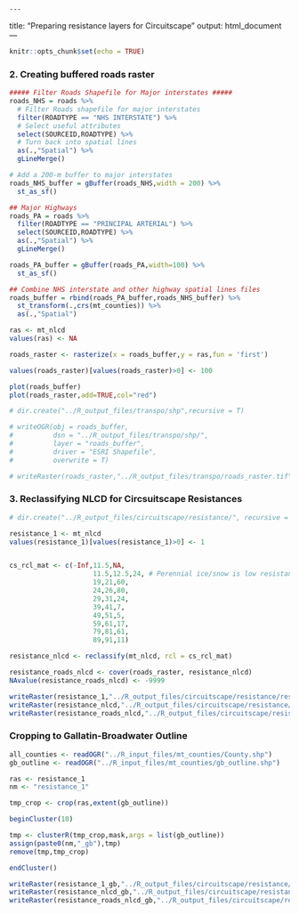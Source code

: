     ---
title: "Preparing resistance layers for Circuitscape"
output: html_document
---

```r
knitr::opts_chunk$set(echo = TRUE)
```


### 2. Creating buffered roads raster
```r

##### Filter Roads Shapefile for Major interstates #####
roads_NHS = roads %>% 
  # Filter Roads shapefile for major interstates
  filter(ROADTYPE == "NHS INTERSTATE") %>% 
  # Select useful attributes
  select(SOURCEID,ROADTYPE) %>% 
  # Turn back into spatial lines
  as(.,"Spatial") %>% 
  gLineMerge()

# Add a 200-m buffer to major interstates
roads_NHS_buffer = gBuffer(roads_NHS,width = 200) %>% 
  st_as_sf()

## Major Highways
roads_PA = roads %>% 
  filter(ROADTYPE == "PRINCIPAL ARTERIAL") %>% 
  select(SOURCEID,ROADTYPE) %>% 
  as(.,"Spatial") %>% 
  gLineMerge()

roads_PA_buffer = gBuffer(roads_PA,width=100) %>% 
  st_as_sf()

## Combine NHS interstate and other highway spatial lines files
roads_buffer = rbind(roads_PA_buffer,roads_NHS_buffer) %>% 
  st_transform(.,crs(mt_counties)) %>% 
  as(.,"Spatial")

ras <- mt_nlcd
values(ras) <- NA

roads_raster <- rasterize(x = roads_buffer,y = ras,fun = 'first')

values(roads_raster)[values(roads_raster)>0] <- 100

plot(roads_buffer)
plot(roads_raster,add=TRUE,col="red")

# dir.create("../R_output_files/transpo/shp",recursive = T)

# writeOGR(obj = roads_buffer,
#          dsn = "../R_output_files/transpo/shp/",
#          layer = "roads_buffer",
#          driver = "ESRI Shapefile",
#          overwrite = T)

# writeRaster(roads_raster,"../R_output_files/transpo/roads_raster.tif",overwrite = TRUE)
```

### 3. Reclassifying NLCD for Circsuitscape Resistances
```r
# dir.create("../R_output_files/circuitscape/resistance/", recursive = T)

resistance_1 <- mt_nlcd
values(resistance_1)[values(resistance_1)>0] <- 1


cs_rcl_mat <- c(-Inf,11.5,NA,
                     11.5,12.5,24, # Perennial ice/snow is low resistance
                     19,21,60,
                     24,26,80,
                     29,31,24,
                     39,41,7,
                     49,51,5,
                     59,61,17,
                     79,81,61,
                     89,91,11)

resistance_nlcd <- reclassify(mt_nlcd, rcl = cs_rcl_mat)

resistance_roads_nlcd <- cover(roads_raster, resistance_nlcd)
NAvalue(resistance_roads_nlcd) <- -9999

writeRaster(resistance_1,"../R_output_files/circuitscape/resistance/resistance_1_mt.asc", format = "ascii", overwrite = T)
writeRaster(resistance_nlcd,"../R_output_files/circuitscape/resistance/resistance_nlcd_mt.asc",format = "ascii", overwrite = T)
writeRaster(resistance_roads_nlcd,"../R_output_files/circuitscape/resistance/resistance_roads_nlcd_mt.asc",format = "ascii", overwrite = T)
```


### Cropping to Gallatin-Broadwater Outline
```r
all_counties <- readOGR("../R_input_files/mt_counties/County.shp")
gb_outline <- readOGR("../R_input_files/mt_counties/gb_outline.shp")

```

```r
ras <- resistance_1
nm <- "resistance_1"

tmp_crop <- crop(ras,extent(gb_outline))

beginCluster(10)

tmp <- clusterR(tmp_crop,mask,args = list(gb_outline))
assign(paste0(nm,"_gb"),tmp)
remove(tmp,tmp_crop)

endCluster()

writeRaster(resistance_1_gb,"../R_output_files/circuitscape/resistance/resistance_1_gb.asc", format = "ascii", overwrite = T)
writeRaster(resistance_nlcd_gb,"../R_output_files/circuitscape/resistance/resistance_nlcd_gb.asc",format = "ascii", overwrite = T)
writeRaster(resistance_roads_nlcd_gb,"../R_output_files/circuitscape/resistance/resistance_roads_nlcd_gb.asc",format = "ascii", overwrite = T)

```

